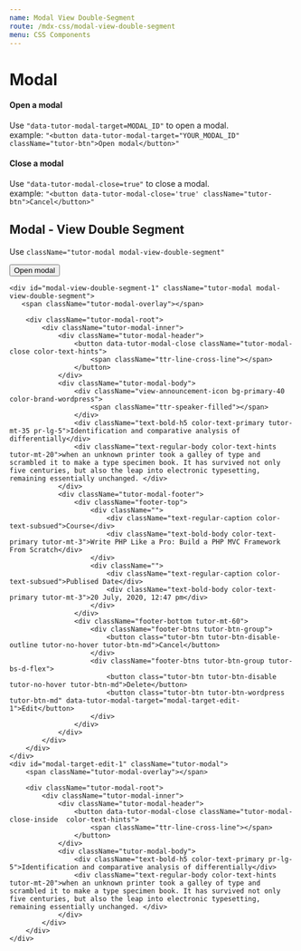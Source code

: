 ```yaml
---
name: Modal View Double-Segment
route: /mdx-css/modal-view-double-segment
menu: CSS Components
---
```




# Modal

#### Open a modal
Use ```"data-tutor-modal-target=MODAL_ID"``` to open a modal. <br/>
example: ```"<button data-tutor-modal-target="YOUR_MODAL_ID" className="tutor-btn">Open modal</button>"```

#### Close a modal

Use ```"data-tutor-modal-close=true"``` to close a modal. <br/>
example: ```"<button data-tutor-modal-close='true' className="tutor-btn">Cancel</button>"```

## Modal - View Double Segment
Use `className="tutor-modal modal-view-double-segment"`

<Playground>
    <button data-tutor-modal-target="modal-view-double-segment-1" className="tutor-btn">Open modal</button>

    <div id="modal-view-double-segment-1" className="tutor-modal modal-view-double-segment">
       <span className="tutor-modal-overlay"></span>
        
        <div className="tutor-modal-root">
            <div className="tutor-modal-inner">
                <div className="tutor-modal-header">
                    <button data-tutor-modal-close className="tutor-modal-close color-text-hints">
                        <span className="ttr-line-cross-line"></span>
                    </button>
                </div>
                <div className="tutor-modal-body">
                    <div className="view-announcement-icon bg-primary-40 color-brand-wordpress">
                        <span className="ttr-speaker-filled"></span>
                    </div>
                    <div className="text-bold-h5 color-text-primary tutor-mt-35 pr-lg-5">Identification and comparative analysis of differentially</div>
                    <div className="text-regular-body color-text-hints tutor-mt-20">when an unknown printer took a galley of type and scrambled it to make a type specimen book. It has survived not only five centuries, but also the leap into electronic typesetting, remaining essentially unchanged. </div>
                </div>
                <div className="tutor-modal-footer">
                    <div className="footer-top">
                        <div className="">
                            <div className="text-regular-caption color-text-subsued">Course</div>
                            <div className="text-bold-body color-text-primary tutor-mt-3">Write PHP Like a Pro: Build a PHP MVC Framework From Scratch</div>
                        </div>
                        <div className="">
                            <div className="text-regular-caption color-text-subsued">Publised Date</div>
                            <div className="text-bold-body color-text-primary tutor-mt-3">20 July, 2020, 12:47 pm</div>
                        </div>
                    </div>
                    <div className="footer-bottom tutor-mt-60">
                        <div className="footer-btns tutor-btn-group">
                            <button class="tutor-btn tutor-btn-disable-outline tutor-no-hover tutor-btn-md">Cancel</button>
                        </div>
                        <div className="footer-btns tutor-btn-group tutor-bs-d-flex">
                            <button class="tutor-btn tutor-btn-disable tutor-no-hover tutor-btn-md">Delete</button>
                            <button class="tutor-btn tutor-btn-wordpress tutor-btn-md" data-tutor-modal-target="modal-target-edit-1">Edit</button>
                        </div>
                    </div>
                </div>
            </div>
        </div>
    </div>
    <div id="modal-target-edit-1" className="tutor-modal">
        <span className="tutor-modal-overlay"></span>
        
        <div className="tutor-modal-root">
            <div className="tutor-modal-inner">
                <div className="tutor-modal-header">
                    <button data-tutor-modal-close className="tutor-modal-close-inside  color-text-hints">
                        <span className="ttr-line-cross-line"></span>
                    </button>
                </div>
                <div className="tutor-modal-body">
                    <div className="text-bold-h5 color-text-primary pr-lg-5">Identification and comparative analysis of differentially</div>
                    <div className="text-regular-body color-text-hints tutor-mt-20">when an unknown printer took a galley of type and scrambled it to make a type specimen book. It has survived not only five centuries, but also the leap into electronic typesetting, remaining essentially unchanged. </div>
                </div>
            </div>
        </div>
    </div>
</Playground>
